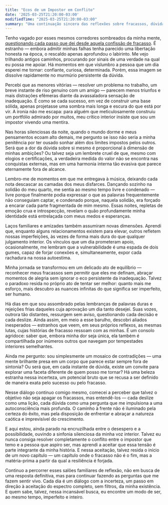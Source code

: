 ```yaml
---
title: "Ecos de um Impostor em Conflito"
date: '2025-03-25T21:20:00-03:00'
modifiedTime: "2025-03-25T21:20:00-03:00"
summary: "Uma continuação sincera das reflexões sobre fracassos, dúvidas e a busca por compreender a própria essência."
---
```


Tenho vagado por esses mesmos corredores sombreados da minha mente, [questionando cada passo que dei desde aquela confissão de fracasso](https://yuricunha.com/blog/reflections-of-a-conflicted-impostor). É estranho — embora admitir minhas falhas tenha parecido uma libertação honesta na época, o rescaldo apenas aprofundou o labirinto. Me vejo trilhando antigos caminhos, procurando por sinais de uma verdade na qual eu possa me apoiar. Há momentos em que vislumbro a pessoa que um dia esperei me tornar: confiante, curiosa, determinada. Porém, essa imagem se dissolve rapidamente no murmúrio persistente da dúvida.

Percebi que as menores vitórias — resolver um problema no trabalho, um breve instante de riso genuíno com um amigo — parecem menos triunfos e mais distrações efêmeras diante da avassaladora sensação de inadequação. É como se cada sucesso, em vez de construir uma base sólida, apenas projetasse uma sombra mais longa e escura do que está por vir. A ironia não me escapa: para alguém que meticulosamente construiu um portfólio admirado por muitos, meu crítico interior insiste que sou um impostor vivendo uma mentira.

Nas horas silenciosas da noite, quando o mundo dorme e meus pensamentos ecoam alto demais, me pergunto se isso não seria a minha penitência por ter ousado sonhar além dos limites impostos pelos outros. Será que a dor da dúvida sobre si mesmo é proporcional à dimensão de minhas ambições? Ou talvez seja um lembrete cruel de que, mesmo com elogios e certificações, a verdadeira medida do valor não se encontra nas conquistas externas, mas em uma harmonia interna tão evasiva que parece eternamente fora de alcance.

Lembro-me de momentos em que me entregava à música, deixando cada nota descascar as camadas dos meus disfarces. Dançando sozinho na solidão do meu quarto, me sentia ao mesmo tempo livre e condenado — livre porque finalmente podia expressar o que as palavras frequentemente não conseguiam captar, e condenado porque, naquela solidão, era forçado a encarar cada parte fragmentada de mim mesmo. Essas noites, repletas de emoção crua e introspecção, revelam o quão profundamente minha identidade está entrelaçada com meus medos e esperanças.

Laços familiares e amizades também assumiram novas dimensões. Aprendi que, enquanto alguns relacionamentos existem para elevar, outros refletem nossas imperfeições, às vezes de forma mais dura do que qualquer julgamento interior. Os vínculos que um dia prometeram apoio, ocasionalmente, me lembram que a vulnerabilidade é uma espada de dois gumes, capaz de forjar conexões e, simultaneamente, expor cada rachadura na nossa autoestima.

Minha jornada se transformou em um delicado ato de equilíbrio — reconhecer meus fracassos sem permitir que eles me definam, abraçar momentos de alegria sem ignorar o eco persistente da inadequação. Talvez o paradoxo resida no próprio ato de tentar ser melhor: quanto mais me esforço, mais descubro as nuances infinitas do que significa ser imperfeito, ser humano.

Há dias em que sou assombrado pelas lembranças de palavras duras e rejeições frias daqueles cuja aprovação um dia tanto desejei. Suas vozes, outrora tão distantes, ressurgem sem aviso, questionando cada decisão e cada deslize. Ainda assim, em meio a esse barulho, descobri aliados inesperados — estranhos que veem, em seus próprios reflexos, as mesmas lutas, cujas histórias de fracasso ressoam com as minhas. É um consolo agridoce: saber que, embora minha dor seja única, ela também é compartilhada por inúmeros outros que navegam por tempestades interiores semelhantes.

Ainda me pergunto: sou simplesmente um mosaico de contradições — uma mente brilhante presa em um corpo que parece estar sempre fora de sintonia? Ou será que, em cada instante de dúvida, existe um convite para explorar uma faceta diferente de quem posso me tornar? Há uma beleza estranha nessa incerteza, um potencial bruto que se recusa a ser definido de maneira exata pelo sucesso ou pelo fracasso.

Nesse diálogo contínuo comigo mesmo, comecei a perceber que talvez o objetivo não seja apagar os fracassos, mas entendê-los — cada deslize como uma lição, cada dúvida como uma pergunta que me impulsiona a uma autoconsciência mais profunda. O caminho à frente não é iluminado pela certeza do êxito, mas pela disposição de enfrentar e abraçar a natureza caótica e imprevisível do crescimento.

E aqui estou, ainda parado na encruzilhada entre o desespero e a possibilidade, ouvindo a sinfonia silenciosa da minha voz interior. Talvez eu nunca consiga resolver completamente o conflito entre o impostor que temo e a pessoa que aspiro ser, mas aprendi a aceitar que essa tensão é parte integrante da minha história. E nessa aceitação, talvez resida o início de um novo capítulo — um capítulo onde o fracasso não é o fim, mas a matéria-prima a partir da qual a resiliência é forjada.

Continuo a percorrer esses salões familiares de reflexão, não em busca de uma resposta definitiva, mas para continuar fazendo as perguntas que me fazem sentir vivo. Cada dia é um diálogo com a incerteza, um passo em direção à aceitação do espectro completo, sem filtros, da minha existência. E quem sabe, talvez, nessa incansável busca, eu encontre um modo de ser, ao mesmo tempo, imperfeito e inteiro.
